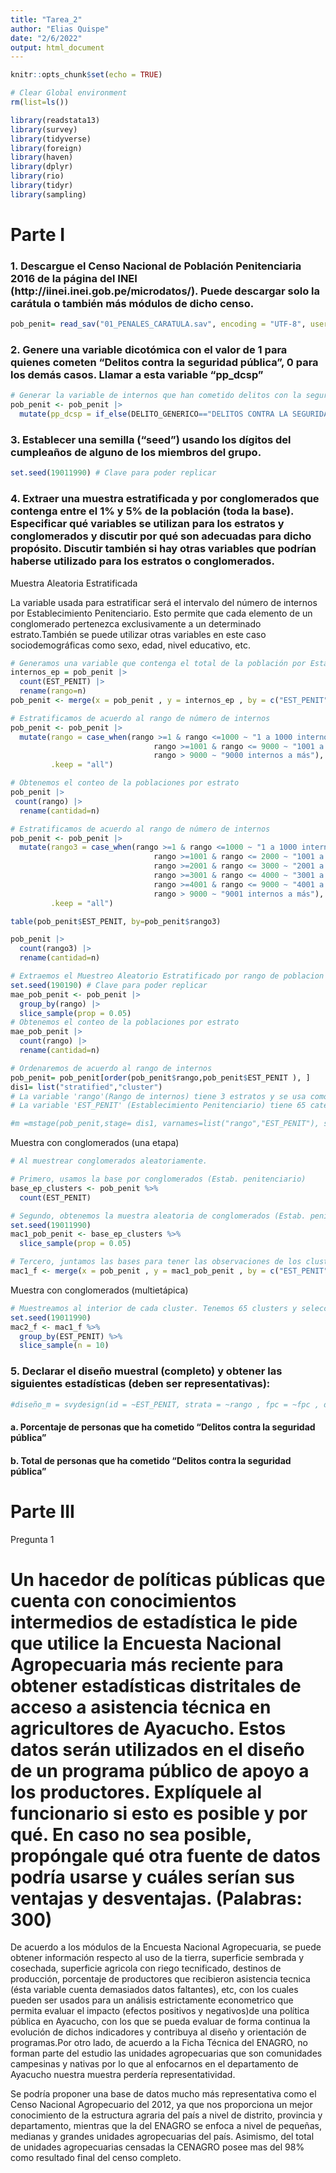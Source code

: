 ```yaml
---
title: "Tarea_2"
author: "Elias Quispe"
date: "2/6/2022"
output: html_document
---
```


```r
knitr::opts_chunk$set(echo = TRUE)
```

```r
# Clear Global environment
rm(list=ls()) 
```

```r
library(readstata13)
library(survey)
library(tidyverse)
library(foreign)
library(haven)
library(dplyr)
library(rio)
library(tidyr)
library(sampling)
```
# Parte I

### 1.	Descargue el Censo Nacional de Población Penitenciaria 2016 de la página del INEI (http://iinei.inei.gob.pe/microdatos/). Puede descargar solo la carátula o también más módulos de dicho censo.


```r
pob_penit= read_sav("01_PENALES_CARATULA.sav", encoding = "UTF-8", user_na = TRUE)
```


### 2.	Genere una variable dicotómica con el valor de 1 para quienes cometen “Delitos contra la seguridad pública”, 0 para los demás casos. Llamar a esta variable “pp_dcsp”

```r
# Generar la variable de internos que han cometido delitos con la seguridad pública
pob_penit <- pob_penit |> 
  mutate(pp_dcsp = if_else(DELITO_GENERICO=="DELITOS CONTRA LA SEGURIDAD PUBLICA",1,0))
```

### 3.	Establecer una semilla (“seed”) usando los dígitos del cumpleaños de alguno de los miembros del grupo.

```r
set.seed(19011990) # Clave para poder replicar
```

### 4.	Extraer una muestra estratificada y por conglomerados que contenga entre el 1% y 5% de la población (toda la base). Especificar qué variables se utilizan para los estratos y conglomerados y discutir por qué son adecuadas para dicho propósito. Discutir también si hay otras variables que podrían haberse utilizado para los estratos o conglomerados.

Muestra Aleatoria Estratificada

La variable usada para estratificar será el intervalo del número de internos por Establecimiento Penitenciario. Esto permite que cada elemento de un conglomerado pertenezca exclusivamente a un determinado estrato.También se puede utilizar otras variables en este caso sociodemográficas como sexo, edad, nivel educativo, etc.

```r
# Generamos una variable que contenga el total de la población por Establecimiento Penitenciario
internos_ep = pob_penit |> 
  count(EST_PENIT) |>
  rename(rango=n)
pob_penit <- merge(x = pob_penit , y = internos_ep , by = c("EST_PENIT"))
```


```r
# Estratificamos de acuerdo al rango de número de internos 
pob_penit <- pob_penit |> 
  mutate(rango = case_when(rango >=1 & rango <=1000 ~ "1 a 1000 internos",
                                rango >=1001 & rango <= 9000 ~ "1001 a 9000 internos" ,
                                rango > 9000 ~ "9000 internos a más"),
         .keep = "all")
```

```r
# Obtenemos el conteo de la poblaciones por estrato
pob_penit |> 
 count(rango) |> 
  rename(cantidad=n)
```


```r
# Estratificamos de acuerdo al rango de número de internos 
pob_penit <- pob_penit |> 
  mutate(rango3 = case_when(rango >=1 & rango <=1000 ~ "1 a 1000 internos",
                                rango >=1001 & rango <= 2000 ~ "1001 a 2000 internos", 
                                rango >=2001 & rango <= 3000 ~ "2001 a 3000 internos",
                                rango >=3001 & rango <= 4000 ~ "3001 a 4000 internos",
                                rango >=4001 & rango <= 9000 ~ "4001 a 9000 internos",
                                rango > 9000 ~ "9001 internos a más"),
         .keep = "all")
```

```r
table(pob_penit$EST_PENIT, by=pob_penit$rango3)
```


```r
pob_penit |> 
  count(rango3) |> 
  rename(cantidad=n)
```



```r
# Extraemos el Muestreo Aleatorio Estratificado por rango de poblacion de internos
set.seed(190190) # Clave para poder replicar
mae_pob_penit <- pob_penit |>
  group_by(rango) |> 
  slice_sample(prop = 0.05) 
# Obtenemos el conteo de la poblaciones por estrato
mae_pob_penit |> 
  count(rango) |> 
  rename(cantidad=n)
```

```r
# Ordenaremos de acuerdo al rango de internos
pob_penit= pob_penit[order(pob_penit$rango,pob_penit$EST_PENIT ), ]
dis1= list("stratified","cluster")
# La variable 'rango'(Rango de internos) tiene 3 estratos y se usa como variable de estratificación en la muestra de primera etapa 
# La variable 'EST_PENIT' (Establecimiento Penitenciario) tiene 65 categorías y se usa como variable de conglomerado en la muestra de segunda etapa.

#m =mstage(pob_penit,stage= dis1, varnames=list("rango","EST_PENIT"), size=list(c(614,2714,480), c(5,5,5)), method=list(" ","srswor"))
```


Muestra con conglomerados (una etapa)

```r
# Al muestrear conglomerados aleatoriamente.

# Primero, usamos la base por conglomerados (Estab. penitenciario) 
base_ep_clusters <- pob_penit %>%
  count(EST_PENIT)

# Segundo, obtenemos la muestra aleatoria de conglomerados (Estab. penitenciario)
set.seed(19011990)
mac1_pob_penit <- base_ep_clusters %>%
  slice_sample(prop = 0.05)

# Tercero, juntamos las bases para tener las observaciones de los clusters elegidos
mac1_f <- merge(x = pob_penit , y = mac1_pob_penit , by = c("EST_PENIT"))
```

Muestra con conglomerados (multietápica)

```r
# Muestreamos al interior de cada cluster. Tenemos 65 clusters y seleccionaremos 10 obs de cada uno. 
set.seed(19011990)
mac2_f <- mac1_f %>%
  group_by(EST_PENIT) %>%
  slice_sample(n = 10)
```

### 5.	Declarar el diseño muestral (completo) y obtener las siguientes estadísticas (deben ser representativas):

```r
#diseño_m = svydesign(id = ~EST_PENIT, strata = ~rango , fpc = ~fpc , data = muestra, nest = T)
```


#### a.	Porcentaje de personas que ha cometido “Delitos contra la seguridad pública”


#### b.	Total de personas que ha cometido “Delitos contra la seguridad pública”


# Parte III

Pregunta 1

# Un hacedor de políticas públicas que cuenta con conocimientos intermedios de estadística le pide que utilice la Encuesta Nacional Agropecuaria más reciente para obtener estadísticas distritales de acceso a asistencia técnica en agricultores de Ayacucho. Estos datos serán utilizados en el diseño de un programa público de apoyo a los productores. Explíquele al funcionario si esto es posible y por qué. En caso no sea posible, propóngale qué otra fuente de datos podría usarse y cuáles serían sus ventajas y desventajas. (Palabras: 300) 

De acuerdo a los módulos de la Encuesta Nacional Agropecuaria, se puede obtener información respecto al uso de la tierra, superficie sembrada y cosechada, superficie agricola con riego tecnificado, destinos de producción, porcentaje de productores que recibieron asistencia tecnica (ésta variable cuenta demasiados datos faltantes), etc, con los cuales pueden ser usados para un análisis estrictamente econometrico que permita evaluar el impacto (efectos positivos y negativos)de una política pública en Ayacucho, con los que se pueda evaluar de forma continua la evolución de dichos indicadores y
contribuya al diseño y orientación de programas.Por otro lado, de acuerdo a la Ficha Técnica del ENAGRO, no forman parte del estudio las unidades agropecuarias que son comunidades campesinas y nativas por lo que al enfocarnos en el departamento de Ayacucho nuestra muestra perdería representatividad.

Se podría proponer una base de datos mucho más representativa como el Censo Nacional Agropecuario del 2012, ya que nos proporciona un mejor conocimiento de la estructura
agraria del país a nivel de distrito, provincia y departamento, mientras que la del ENAGRO se enfoca a nivel de pequeñas, medianas y grandes unidades agropecuarias del país. Asimismo, del total de unidades agropecuarias censadas la CENAGRO posee mas del 98% como resultado final del censo completo.









